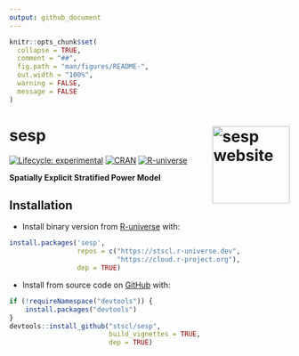 ```yaml
---
output: github_document
---
```


<!-- README.md is generated from README.Rmd. Please edit that file -->

```r
knitr::opts_chunk$set(
  collapse = TRUE,
  comment = "##",
  fig.path = "man/figures/README-",
  out.width = "100%",
  warning = FALSE,
  message = FALSE
)
```

# sesp <a href="https://stscl.github.io/sesp/"><img src="man/figures/logo.png" align="right" height="139" alt="sesp website" /></a>

<!-- badges: start -->
[![Lifecycle: experimental](https://img.shields.io/badge/lifecycle-experimental-cyan.svg)](https://lifecycle.r-lib.org/articles/stages.html#experimental)
[![CRAN](https://www.r-pkg.org/badges/version/sesp)](https://CRAN.R-project.org/package=sesp)
[![R-universe](https://stscl.r-universe.dev/badges/sesp?color=cyan)](https://stscl.r-universe.dev/sesp)
<!-- badges: end -->

**Spatially Explicit Stratified Power Model**

## Installation

<!-- - Install from [CRAN](https://CRAN.R-project.org/package=sesp) with: -->

<!-- ``` r -->
<!-- install.packages("sesp") -->
<!-- ``` -->

- Install binary version from [R-universe](https://stscl.r-universe.dev/sesp) with:

``` r
install.packages('sesp',
                 repos = c("https://stscl.r-universe.dev",
                           "https://cloud.r-project.org"),
                 dep = TRUE)
```

- Install from source code on [GitHub](https://github.com/stscl/sesp) with:

```r
if (!requireNamespace("devtools")) {
    install.packages("devtools")
}
devtools::install_github("stscl/sesp",
                         build_vignettes = TRUE,
                         dep = TRUE)
```
